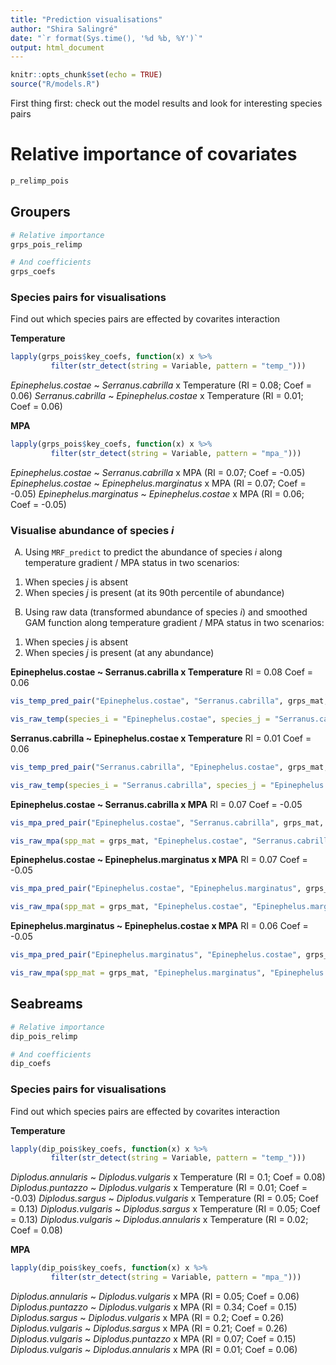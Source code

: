 ```yaml
---
title: "Prediction visualisations"
author: "Shira Salingré"
date: "`r format(Sys.time(), '%d %b, %Y')`"
output: html_document
---
```


```r
knitr::opts_chunk$set(echo = TRUE)
source("R/models.R")
```

First thing first: check out the model results and look for interesting species pairs

# Relative importance of covariates
```r
p_relimp_pois
```


## Groupers

```r
# Relative importance
grps_pois_relimp

# And coefficients
grps_coefs

```

### Species pairs for visualisations
Find out which species pairs are effected by covarites interaction

**Temperature**
```r
lapply(grps_pois$key_coefs, function(x) x %>% 
         filter(str_detect(string = Variable, pattern = "temp_")))

```

*Epinephelus.costae* ~ *Serranus.cabrilla* x Temperature (RI = 0.08; Coef = 0.06)
*Serranus.cabrilla* ~ *Epinephelus.costae* x Temperature (RI = 0.01; Coef = 0.06)

**MPA**
```r
lapply(grps_pois$key_coefs, function(x) x %>% 
         filter(str_detect(string = Variable, pattern = "mpa_")))

```

*Epinephelus.costae* ~ *Serranus.cabrilla* x MPA (RI = 0.07; Coef = -0.05)
*Epinephelus.costae* ~ *Epinephelus.marginatus* x MPA (RI = 0.07; Coef = -0.05)
*Epinephelus.marginatus* ~ *Epinephelus.costae* x MPA (RI = 0.06; Coef = -0.05)

### Visualise abundance of species *i*
(A) Using `MRF_predict` to predict the abundance of species *i* along temperature gradient / MPA status in two scenarios:
1. When species *j* is absent
2. When species *j* is present (at its 90th percentile of abundance)

(B) Using raw data (transformed abundance of species *i*) and smoothed GAM function along temperature gradient / MPA status in two scenarios:
1. When species *j* is absent
2. When species *j* is present (at any abundance)

**Epinephelus.costae ~ Serranus.cabrilla x Temperature**
RI = 0.08
Coef = 0.06
```r
vis_temp_pred_pair("Epinephelus.costae", "Serranus.cabrilla", grps_mat, grps_pois, groupers)

vis_raw_temp(species_i = "Epinephelus.costae", species_j = "Serranus.cabrilla", spp_mat = grps_mat)

```

**Serranus.cabrilla ~ Epinephelus.costae x Temperature**
RI = 0.01
Coef = 0.06

```r
vis_temp_pred_pair("Serranus.cabrilla", "Epinephelus.costae", grps_mat, grps_pois, groupers)

vis_raw_temp(species_i = "Serranus.cabrilla", species_j = "Epinephelus.costae", spp_mat = grps_mat)

```

**Epinephelus.costae ~ Serranus.cabrilla x MPA**
RI = 0.07
Coef = -0.05

```r
vis_mpa_pred_pair("Epinephelus.costae", "Serranus.cabrilla", grps_mat, grps_pois, groupers)

vis_raw_mpa(spp_mat = grps_mat, "Epinephelus.costae", "Serranus.cabrilla")

```

**Epinephelus.costae ~ Epinephelus.marginatus x MPA**
RI = 0.07
Coef = -0.05

```r
vis_mpa_pred_pair("Epinephelus.costae", "Epinephelus.marginatus", grps_mat, grps_pois, groupers)

vis_raw_mpa(spp_mat = grps_mat, "Epinephelus.costae", "Epinephelus.marginatus")

```

**Epinephelus.marginatus ~ Epinephelus.costae x MPA**
RI = 0.06
Coef = -0.05
```r
vis_mpa_pred_pair("Epinephelus.marginatus", "Epinephelus.costae", grps_mat, grps_pois, groupers)

vis_raw_mpa(spp_mat = grps_mat, "Epinephelus.marginatus", "Epinephelus.costae")

```

## Seabreams

```r
# Relative importance
dip_pois_relimp

# And coefficients
dip_coefs
```

### Species pairs for visualisations
Find out which species pairs are effected by covarites interaction

**Temperature**
```r
lapply(dip_pois$key_coefs, function(x) x %>% 
         filter(str_detect(string = Variable, pattern = "temp_")))

```

*Diplodus.annularis* ~ *Diplodus.vulgaris* x Temperature (RI = 0.1; Coef = 0.08)
*Diplodus.puntazzo* ~ *Diplodus.vulgaris* x Temperature (RI = 0.01; Coef = -0.03)
*Diplodus.sargus* ~ *Diplodus.vulgaris* x Temperature (RI = 0.05; Coef = 0.13)
*Diplodus.vulgaris* ~ *Diplodus.sargus* x Temperature (RI = 0.05; Coef = 0.13)
*Diplodus.vulgaris* ~ *Diplodus.annularis* x Temperature (RI = 0.02; Coef = 0.08)

**MPA**
```r
lapply(dip_pois$key_coefs, function(x) x %>% 
         filter(str_detect(string = Variable, pattern = "mpa_")))

```

*Diplodus.annularis* ~ *Diplodus.vulgaris* x MPA (RI = 0.05; Coef = 0.06)
*Diplodus.puntazzo* ~ *Diplodus.vulgaris* x MPA (RI = 0.34; Coef = 0.15)
*Diplodus.sargus* ~ *Diplodus.vulgaris* x MPA (RI = 0.2; Coef = 0.26)
*Diplodus.vulgaris* ~ *Diplodus.sargus* x MPA (RI = 0.21; Coef = 0.26)
*Diplodus.vulgaris* ~ *Diplodus.puntazzo* x MPA (RI = 0.07; Coef = 0.15)
*Diplodus.vulgaris* ~ *Diplodus.annularis* x MPA (RI = 0.01; Coef = 0.06)



